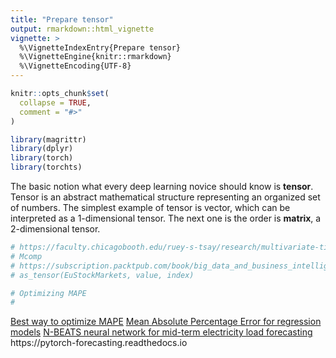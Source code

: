 ```yaml
---
title: "Prepare tensor"
output: rmarkdown::html_vignette
vignette: >
  %\VignetteIndexEntry{Prepare tensor}
  %\VignetteEngine{knitr::rmarkdown}
  %\VignetteEncoding{UTF-8}
---
```


```r
knitr::opts_chunk$set(
  collapse = TRUE,
  comment = "#>"
)
```

```r
library(magrittr)
library(dplyr)
library(torch)
library(torchts)
```

The basic notion what every deep learning novice should know is **tensor**. 
Tensor is an abstract mathematical structure representing an organized set of numbers. 
The simplest example of tensor is vector, which can be interpreted as a 1-dimensional tensor.
The next one is the order is **matrix**, a 2-dimensional tensor.

```r
# https://faculty.chicagobooth.edu/ruey-s-tsay/research/multivariate-time-series-analysis-with-r-and-financial-applications
# Mcomp
# https://subscription.packtpub.com/book/big_data_and_business_intelligence/9781783552078/1/ch01lvl1sec08/multivariate-time-series-analysis
# as_tensor(EuStockMarkets, value, index)

# Optimizing MAPE
# 

```


[Best way to optimize MAPE](https://stats.stackexchange.com/questions/213897/best-way-to-optimize-mape)
[Mean Absolute Percentage Error for regression models](https://arxiv.org/abs/1605.02541)
[N-BEATS neural network for mid-term electricity load forecasting](https://gdudek.el.pcz.pl/files/N-Beats_MTLF.pdf)
https://pytorch-forecasting.readthedocs.io
